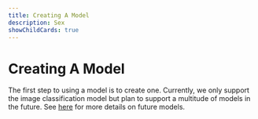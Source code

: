 ```yaml
---
title: Creating A Model
description: Sex
showChildCards: true
---
```


# Creating A Model

The first step to using a model is to create one. Currently, we only support the image classification model
but plan to support a multitude of models in the future. See [here][1] for more details on future models.

[1]: /docs/releases 'Future Models'
